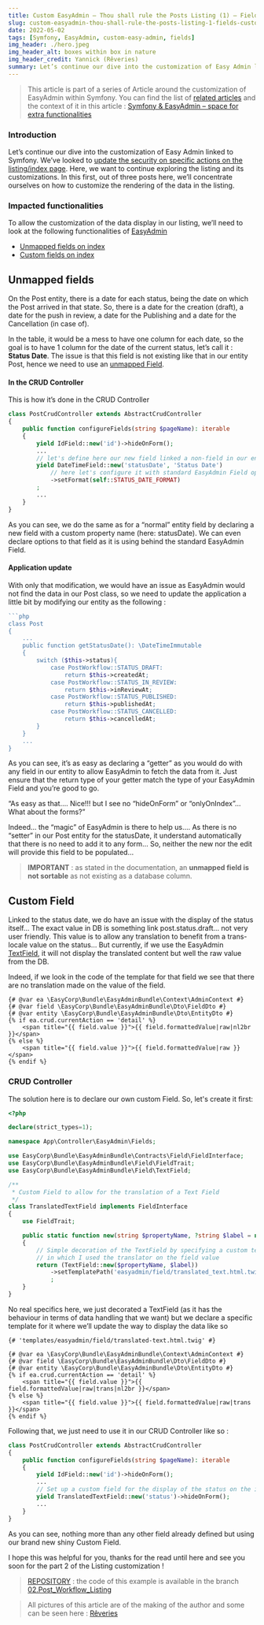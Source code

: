 ```yaml
---
title: Custom EasyAdmin – Thou shall rule the Posts Listing (1) – Fields customization
slug: custom-easyadmin-thou-shall-rule-the-posts-listing-1-fields-customization
date: 2022-05-02
tags: [Symfony, EasyAdmin, custom-easy-admin, fields]
img_header: ./hero.jpeg
img_header_alt: boxes within box in nature
img_header_credit: Yannick (Rêveries)
summary: Let’s continue our dive into the customization of Easy Admin linked to Symfony. We’ve looked at update security on specific actions on the listing/index page. Here, we want to continue exploring the listing and its customizations. In this first, out of three posts here, we’ll concentrate ourselves on how to customize the rendering of the data in the listing.
---
```



> This article is part of a series of Article around the customization of EasyAdmin within Symfony. You can find the list of [related articles](/blog/tags/custom-easy-admin) and the context of it in this article : [Symfony & EasyAdmin – space for extra functionalities](/blog/symfony-easyadmin-space-for-extra-functionalities)

### Introduction

Let’s continue our dive into the customization of Easy Admin linked to Symfony. We’ve looked to [update the security on specific actions on the listing/index page](/blog/only-admins-can-update-users). Here, we want to continue exploring the listing and its customizations.
In this first, out of three posts here, we’ll concentrate ourselves on how to customize the rendering of the data in the listing.

### Impacted functionalities

To allow the customization of the data display in our listing, we’ll need to look at the following functionalities of [EasyAdmin](https://symfony.com/bundles/EasyAdminBundle/current/index.html)

- [Unmapped fields on index](#unmapped-fields)
- [Custom fields on index](#custom-fields)

<BlogImage src="2022/custom-easyadmin-thou-shall-rule-the-posts-listing-1-fields-customization/sky.jpg" alt="Night sky with Nebula" />

## <a name="unmapped-fields"></a>Unmapped fields

On the Post entity, there is a date for each status, being the date on which the Post arrived in that state. So, there is a date for the creation (draft), a date for the push in review, a date for the Publishing and a date for the Cancellation (in case of).

In the table, it would be a mess to have one column for each date, so the goal is to have 1 column for the date of the current status, let’s call it : **Status Date**. The issue is that this field is not existing like that in our entity Post, hence we need to use an [unmapped Field](https://symfony.com/bundles/EasyAdminBundle/current/fields.html#unmapped-fields).

#### In the CRUD Controller

This is how it’s done in the CRUD Controller

```php
class PostCrudController extends AbstractCrudController
{
    public function configureFields(string $pageName): iterable
    {
        yield IdField::new('id')->hideOnForm();
        ...
        // let's define here our new field linked a non-field in our entity
        yield DateTimeField::new('statusDate', 'Status Date')
            // here let's configure it with standard EasyAdmin Field options
            ->setFormat(self::STATUS_DATE_FORMAT)
        ;
        ...
    }
}
```

As you can see, we do the same as for a “normal” entity field by declaring a new field with a custom property name (here: statusDate). We can even declare options to that field as it is using behind the standard EasyAdmin Field.

#### Application update

With only that modification, we would have an issue as EasyAdmin would not find the data in our Post class, so we need to update the application a little bit by modifying our entity as the following :

````php
```php
class Post
{
    ...
    public function getStatusDate(): \DateTimeImmutable
    {
        switch ($this->status){
            case PostWorkflow::STATUS_DRAFT:
                return $this->createdAt;
            case PostWorkflow::STATUS_IN_REVIEW:
                return $this->inReviewAt;
            case PostWorkflow::STATUS_PUBLISHED:
                return $this->publishedAt;
            case PostWorkflow::STATUS_CANCELLED:
                return $this->cancelledAt;
        }
    }
    ...
}
````

As you can see, it’s as easy as declaring a “getter” as you would do with any field in our entity to allow EasyAdmin to fetch the data from it. Just ensure that the return type of your getter match the type of your EasyAdmin Field and you’re good to go.

<p style={{textAlign: "center", fontStyle: "italic"}}>“As easy as that…. Nice!!! but I see no “hideOnForm” or “onlyOnIndex”… What about the forms?”</p>

Indeed… the “magic” of EasyAdmin is there to help us…. As there is no “setter” in our Post entity for the statusDate, it understand automatically that there is no need to add it to any form… So, neither the new nor the edit will provide this field to be populated…

> **IMPORTANT** : as stated in the documentation, an **unmapped field is not sortable** as not existing as a database column.

<BlogImage src="2022/custom-easyadmin-thou-shall-rule-the-posts-listing-1-fields-customization/field.jpg" alt="Green field below a blue sky" />

## <a name="custom-fields"></a> Custom Field

Linked to the status date, we do have an issue with the display of the status itself… The exact value in DB is something link post.status.draft… not very user friendly.
This value is to allow any translation to benefit from a trans-locale value on the status… But currently, if we use the EasyAdmin [TextField](https://symfony.com/bundles/EasyAdminBundle/current/fields/TextField.html), it will not display the translated content but well the raw value from the DB.

Indeed, if we look in the code of the template for that field we see that there are no translation made on the value of the field.

```twig
{# @var ea \EasyCorp\Bundle\EasyAdminBundle\Context\AdminContext #}
{# @var field \EasyCorp\Bundle\EasyAdminBundle\Dto\FieldDto #}
{# @var entity \EasyCorp\Bundle\EasyAdminBundle\Dto\EntityDto #}
{% if ea.crud.currentAction == 'detail' %}
    <span title="{{ field.value }}">{{ field.formattedValue|raw|nl2br }}</span>
{% else %}
    <span title="{{ field.value }}">{{ field.formattedValue|raw }}</span>
{% endif %}
```

### CRUD Controller

The solution here is to declare our own custom Field. So, let's create it first:

```php
<?php

declare(strict_types=1);

namespace App\Controller\EasyAdmin\Fields;

use EasyCorp\Bundle\EasyAdminBundle\Contracts\Field\FieldInterface;
use EasyCorp\Bundle\EasyAdminBundle\Field\FieldTrait;
use EasyCorp\Bundle\EasyAdminBundle\Field\TextField;

/**
 * Custom Field to allow for the translation of a Text Field
 */
class TranslatedTextField implements FieldInterface
{
    use FieldTrait;

    public static function new(string $propertyName, ?string $label = null): TextField
    {
        // Simple decoration of the TextField by specifying a custom template
        // in which I used the translator on the field value
        return (TextField::new($propertyName, $label))
            ->setTemplatePath('easyadmin/field/translated_text.html.twig')
            ;
    }
}
```

No real specifics here, we just decorated a TextField (as it has the behaviour in terms of data handling that we want) but we declare a specific template for it where we’ll update the way to display the data like so

```twig
{# 'templates/easyadmin/field/translated-text.html.twig' #}

{# @var ea \EasyCorp\Bundle\EasyAdminBundle\Context\AdminContext #}
{# @var field \EasyCorp\Bundle\EasyAdminBundle\Dto\FieldDto #}
{# @var entity \EasyCorp\Bundle\EasyAdminBundle\Dto\EntityDto #}
{% if ea.crud.currentAction == 'detail' %}
    <span title="{{ field.value }}">{{ field.formattedValue|raw|trans|nl2br }}</span>
{% else %}
    <span title="{{ field.value }}">{{ field.formattedValue|raw|trans }}</span>
{% endif %}
```

Following that, we just need to use it in our CRUD Controller like so :

```php
class PostCrudController extends AbstractCrudController
{
    public function configureFields(string $pageName): iterable
    {
        yield IdField::new('id')->hideOnForm();
        ...
        // Set up a custom field for the display of the status on the index
        yield TranslatedTextField::new('status')->hideOnForm();
        ...
    }
}
```

As you can see, nothing more than any other field already defined but using our brand new shiny Custom Field.

I hope this was helpful for you, thanks for the read until here and see you soon for the part 2 of the Listing customization !

> [REPOSITORY](https://github.com/yalit/custom-easy-admin) : the code of this example is available in the branch [02.Post_Workflow_Listing](https://github.com/yalit/custom-easy-admin/tree/02.Post_Workflow_Listing)

> All pictures of this article are of the making of the author and some can be seen here : [Rêveries](/reveries)
